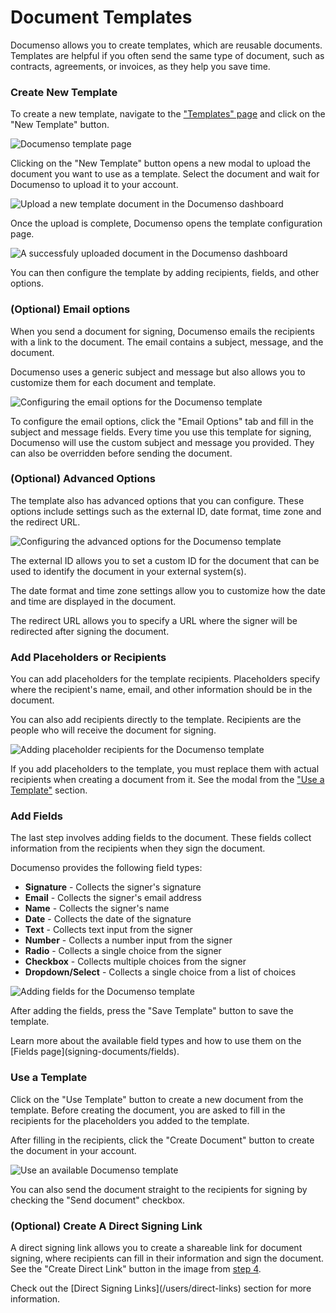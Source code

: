 
# Document Templates

Documenso allows you to create templates, which are reusable documents. Templates are helpful if you often send the same type of document, such as contracts, agreements, or invoices, as they help you save time.

<Steps>

### Create New Template

To create a new template, navigate to the ["Templates" page](https://app.documenso.com/templates) and click on the "New Template" button.

![Documenso template page](public/templates/documenso-template-page.webp)

Clicking on the "New Template" button opens a new modal to upload the document you want to use as a template. Select the document and wait for Documenso to upload it to your account.

![Upload a new template document in the Documenso dashboard](public/templates/documenso-template-page-upload-document.webp)

Once the upload is complete, Documenso opens the template configuration page.

![A successfuly uploaded document in the Documenso dashboard](public/templates/documenso-template-page-uploaded-document.webp)

You can then configure the template by adding recipients, fields, and other options.

### (Optional) Email options

When you send a document for signing, Documenso emails the recipients with a link to the document. The email contains a subject, message, and the document.

Documenso uses a generic subject and message but also allows you to customize them for each document and template.

![Configuring the email options for the Documenso template](public/templates/documenso-template-page-uploaded-document-email-options.webp)

To configure the email options, click the "Email Options" tab and fill in the subject and message fields. Every time you use this template for signing, Documenso will use the custom subject and message you provided. They can also be overridden before sending the document.

### (Optional) Advanced Options

The template also has advanced options that you can configure. These options include settings such as the external ID, date format, time zone and the redirect URL.

![Configuring the advanced options for the Documenso template](public/templates/documenso-template-page-uploaded-document-advanced-options.webp)

The external ID allows you to set a custom ID for the document that can be used to identify the document in your external system(s).

The date format and time zone settings allow you to customize how the date and time are displayed in the document.

The redirect URL allows you to specify a URL where the signer will be redirected after signing the document.

### Add Placeholders or Recipients

You can add placeholders for the template recipients. Placeholders specify where the recipient's name, email, and other information should be in the document.

You can also add recipients directly to the template. Recipients are the people who will receive the document for signing.

![Adding placeholder recipients for the Documenso template](public/templates/documenso-template-recipients.webp)

If you add placeholders to the template, you must replace them with actual recipients when creating a document from it. See the modal from the ["Use a Template"](#use-a-template) section.

### Add Fields

The last step involves adding fields to the document. These fields collect information from the recipients when they sign the document.

Documenso provides the following field types:

- **Signature** - Collects the signer's signature
- **Email** - Collects the signer's email address
- **Name** - Collects the signer's name
- **Date** - Collects the date of the signature
- **Text** - Collects text input from the signer
- **Number** - Collects a number input from the signer
- **Radio** - Collects a single choice from the signer
- **Checkbox** - Collects multiple choices from the signer
- **Dropdown/Select** - Collects a single choice from a list of choices

![Adding fields for the Documenso template](public/templates/documenso-template-page-fields.webp)

After adding the fields, press the "Save Template" button to save the template.

<Callout type="info">
  Learn more about the available field types and how to use them on the [Fields
  page](signing-documents/fields).
</Callout>

### Use a Template

Click on the "Use Template" button to create a new document from the template. Before creating the document, you are asked to fill in the recipients for the placeholders you added to the template.

After filling in the recipients, click the "Create Document" button to create the document in your account.

![Use an available Documenso template](public/templates/documenso-use-template.webp)

You can also send the document straight to the recipients for signing by checking the "Send document" checkbox.

### (Optional) Create A Direct Signing Link

A direct signing link allows you to create a shareable link for document signing, where recipients can fill in their information and sign the document. See the "Create Direct Link" button in the image from [step 4](#add-placeholders-or-recipients).

<Callout type="info">
  Check out the [Direct Signing Links](/users/direct-links) section for more information.
</Callout>

</Steps>
